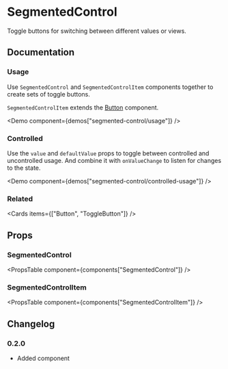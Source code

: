 
# SegmentedControl

Toggle buttons for switching between different values or views.

## Documentation

### Usage

Use `SegmentedControl` and `SegmentedControlItem` components together to create sets of toggle buttons.

`SegmentedControlItem` extends the [Button](./button/) component.

<Demo component={demos["segmented-control/usage"]} />

### Controlled

Use the `value` and `defaultValue` props to toggle between controlled and uncontrolled usage. And combine it with `onValueChange` to listen for changes to the state.

<Demo component={demos["segmented-control/controlled-usage"]} />

### Related

<Cards items={["Button", "ToggleButton"]} />

## Props

### SegmentedControl

<PropsTable component={components["SegmentedControl"]} />

### SegmentedControlItem

<PropsTable component={components["SegmentedControlItem"]} />

## Changelog

### 0.2.0

- Added component
